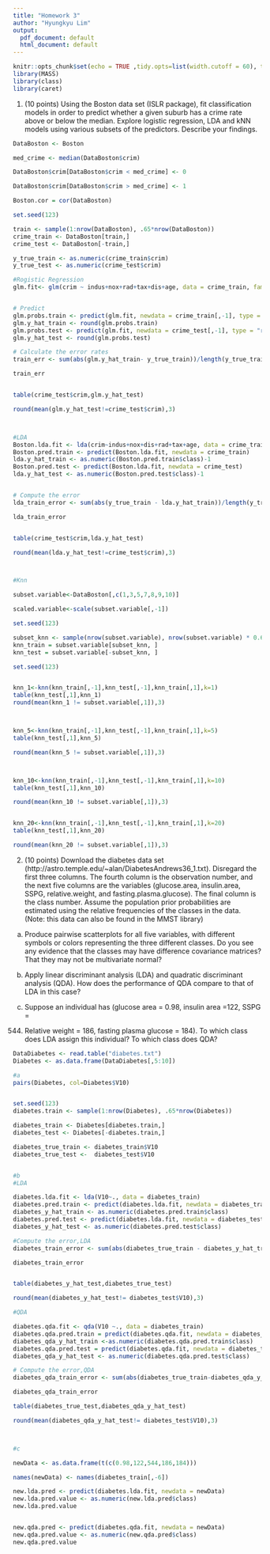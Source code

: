 ```yaml
---
title: "Homework 3"
author: "Hyungkyu Lim"
output:
  pdf_document: default
  html_document: default
---
```


```r
knitr::opts_chunk$set(echo = TRUE ,tidy.opts=list(width.cutoff = 60), tidy = TRUE)
library(MASS)
library(class)
library(caret)

```

1) (10 points) Using the Boston data set (ISLR package), fit classification models in
order to predict whether a given suburb has a crime rate above or below the
median. Explore logistic regression, LDA and kNN models using various subsets
of the predictors. Describe your findings. 
```r

DataBoston <- Boston

med_crime <- median(DataBoston$crim)

DataBoston$crim[DataBoston$crim < med_crime] <- 0

DataBoston$crim[DataBoston$crim > med_crime] <- 1

Boston.cor = cor(DataBoston)

set.seed(123)

train <- sample(1:nrow(DataBoston), .65*nrow(DataBoston))
crime_train <- DataBoston[train,]
crime_test <- DataBoston[-train,]

y_true_train <- as.numeric(crime_train$crim)
y_true_test <- as.numeric(crime_test$crim)

#Rogistic Regression 
glm.fit<- glm(crim ~ indus+nox+rad+tax+dis+age, data = crime_train, family = "binomial")


# Predict
glm.probs.train <- predict(glm.fit, newdata = crime_train[,-1], type = "response")
glm.y_hat_train <- round(glm.probs.train)
glm.probs.test <- predict(glm.fit, newdata = crime_test[,-1], type = "response")
glm.y_hat_test <- round(glm.probs.test)

# Calculate the error rates
train_err <- sum(abs(glm.y_hat_train- y_true_train))/length(y_true_train)

train_err


table(crime_test$crim,glm.y_hat_test)

round(mean(glm.y_hat_test!=crime_test$crim),3)



#LDA
Boston.lda.fit <- lda(crim~indus+nox+dis+rad+tax+age, data = crime_train)
Boston.pred.train <- predict(Boston.lda.fit, newdata = crime_train)
lda.y_hat_train <- as.numeric(Boston.pred.train$class)-1
Boston.pred.test <- predict(Boston.lda.fit, newdata = crime_test)
lda.y_hat_test <- as.numeric(Boston.pred.test$class)-1


# Compute the error
lda_train_error <- sum(abs(y_true_train - lda.y_hat_train))/length(y_true_train) 

lda_train_error


table(crime_test$crim,lda.y_hat_test)

round(mean(lda.y_hat_test!=crime_test$crim),3)



#Knn

subset.variable<-DataBoston[,c(1,3,5,7,8,9,10)]

scaled.variable<-scale(subset.variable[,-1])

set.seed(123)

subset_knn <- sample(nrow(subset.variable), nrow(subset.variable) * 0.65)
knn_train = subset.variable[subset_knn, ]
knn_test = subset.variable[-subset_knn, ]

set.seed(123)


knn_1<-knn(knn_train[,-1],knn_test[,-1],knn_train[,1],k=1)
table(knn_test[,1],knn_1)
round(mean(knn_1 != subset.variable[,1]),3)



knn_5<-knn(knn_train[,-1],knn_test[,-1],knn_train[,1],k=5)
table(knn_test[,1],knn_5)

round(mean(knn_5 != subset.variable[,1]),3) 



knn_10<-knn(knn_train[,-1],knn_test[,-1],knn_train[,1],k=10)
table(knn_test[,1],knn_10)

round(mean(knn_10 != subset.variable[,1]),3)


knn_20<-knn(knn_train[,-1],knn_test[,-1],knn_train[,1],k=20)
table(knn_test[,1],knn_20)

round(mean(knn_20 != subset.variable[,1]),3)

```

2) (10 points) Download the diabetes data set
(http://astro.temple.edu/~alan/DiabetesAndrews36_1.txt). Disregard the first
three columns. The fourth column is the observation number, and the next five
columns are the variables (glucose.area, insulin.area, SSPG, relative.weight,
and fasting.plasma.glucose). The final column is the class number. Assume the
population prior probabilities are estimated using the relative frequencies of the
classes in the data.
(Note: this data can also be found in the MMST library)
(a) Produce pairwise scatterplots for all five variables, with different symbols or
colors representing the three different classes. Do you see any evidence that
the classes may have difference covariance matrices? That they may not be
multivariate normal?

(b) Apply linear discriminant analysis (LDA) and quadratic discriminant analysis
(QDA). How does the performance of QDA compare to that of LDA in this
case?

(c) Suppose an individual has (glucose area = 0.98, insulin area =122, SSPG =
544. Relative weight = 186, fasting plasma glucose = 184). To which class
does LDA assign this individual? To which class does QDA?
```r
DataDiabetes <- read.table("diabetes.txt")
Diabetes <- as.data.frame(DataDiabetes[,5:10])

#a
pairs(Diabetes, col=Diabetes$V10)


set.seed(123)
diabetes.train <- sample(1:nrow(Diabetes), .65*nrow(Diabetes))

diabetes_train <- Diabetes[diabetes.train,]
diabetes_test <- Diabetes[-diabetes.train,]

diabetes_true_train <- diabetes_train$V10
diabetes_true_test <-  diabetes_test$V10


#b
#LDA

diabetes.lda.fit <- lda(V10~., data = diabetes_train)
diabetes.pred.train <- predict(diabetes.lda.fit, newdata = diabetes_train)
diabetes_y_hat_train <- as.numeric(diabetes.pred.train$class)
diabetes.pred.test <- predict(diabetes.lda.fit, newdata = diabetes_test)
diabetes_y_hat_test <- as.numeric(diabetes.pred.test$class)

#Compute the error,LDA
diabetes_train_error <- sum(abs(diabetes_true_train - diabetes_y_hat_train))/length(diabetes_true_train) 

diabetes_train_error


table(diabetes_y_hat_test,diabetes_true_test)

round(mean(diabetes_y_hat_test!= diabetes_test$V10),3)

#QDA

diabetes.qda.fit <- qda(V10 ~., data = diabetes_train)
diabetes.qda.pred.train = predict(diabetes.qda.fit, newdata = diabetes_train)
diabetes_qda_y_hat_train <-as.numeric(diabetes.qda.pred.train$class)
diabetes.qda.pred.test = predict(diabetes.qda.fit, newdata = diabetes_test)
diabetes_qda_y_hat_test <- as.numeric(diabetes.qda.pred.test$class)

# Compute the error,QDA
diabetes_qda_train_error <- sum(abs(diabetes_true_train-diabetes_qda_y_hat_train))/length(diabetes_true_train) 

diabetes_qda_train_error

table(diabetes_true_test,diabetes_qda_y_hat_test)

round(mean(diabetes_qda_y_hat_test!= diabetes_test$V10),3)



#c

newData <- as.data.frame(t(c(0.98,122,544,186,184)))

names(newData) <- names(diabetes_train[,-6])

new.lda.pred <- predict(diabetes.lda.fit, newdata = newData)
new.lda.pred.value <- as.numeric(new.lda.pred$class)
new.lda.pred.value


new.qda.pred <- predict(diabetes.qda.fit, newdata = newData)
new.qda.pred.value <- as.numeric(new.qda.pred$class)
new.qda.pred.value

```


